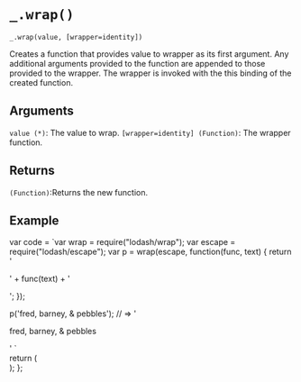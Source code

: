 # `_.wrap()`

`_.wrap(value, [wrapper=identity])`

Creates a function that provides value to wrapper as its first argument. Any additional arguments provided to the function are appended to those provided to the wrapper. The wrapper is invoked with the this binding of the created function.


## Arguments
`value (*)`: The value to wrap.
`[wrapper=identity] (Function)`: The wrapper function.

## Returns
`(Function)`:Returns the new function.

## Example


var code =  `var wrap = require("lodash/wrap");
var escape = require("lodash/escape");
var p = wrap(escape, function(func, text) {
  return '<p>' + func(text) + '</p>';
});
 
p('fred, barney, & pebbles');
// => '<p>fred, barney, &amp; pebbles</p>'
`   
  return (
    <div>
      <Embed source={code} />
    </div>
  );
};

<Demo/>





